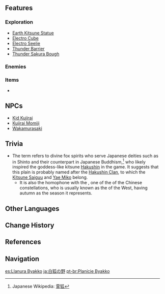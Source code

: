 {{Location Infobox
|image        = Byakko Plain.png
|type         = Subarea
|region       = Inazuma
|area         = Narukami Island
}}
{{Description|They say that wild foxes will not appear before a traveler with whom their fates are not intertwined twice.<br />A bushy tail disappearing across the horizon is the sign of a final farewell.|[[Expedition]] Description}}
{{Location Intro|{{Lang|'''Byakko Plain'''|ja=白狐の野|ja_tl=White Fox Plains|ja_rm=}}|description=<p>It lies south of the [[Konda Village]] and north-west of [[Inazuma City]].</p><p>A [[Teleport Waypoint]] is located to the southern side of Byakko Plain near Inazuma City.</p>}}

==Features==
===Exploration===
*[[Earth Kitsune Statue]]
*[[Electro Cube]]
*[[Seelie|Electro Seelie]]
*[[Thunder Barrier]]
*[[Thunder Sakura Bough]]

===Enemies===
{{Column|2|
*{{Enemy|Hilichurl}}
*{{Enemy|Hilichurl Fighter}}
*{{Enemy|Electro Hilichurl Grenadier}}
*{{Enemy|Crackling Axe Mitachurl}}
*{{Enemy|Treasure Hoarders: Scout}}
*{{Enemy|Treasure Hoarders: Marksman}}
*{{Enemy|Treasure Hoarders: Seaman}}
*{{Enemy|Nobushi: Jintouban}}
*{{Enemy|Nobushi: Hitsukeban}}
*{{Enemy|Electro Whopperflower}}
}}

===Items===
*{{Item|Sakura Bloom|30}}

==NPCs==
*[[Kid Kujirai]]
*[[Kujirai Momiji]]
*[[Wakamurasaki]]

==Trivia==
*The term {{Lang|''byakko''|ja=白狐|ja_tl=white fox}} refers to divine fox spirits who serve Japanese deities such as {{w|Inari Ōkami|Inari Ookami}} in Shinto and their counterpart {{w|Dakini}} in Japanese Buddhism,<ref>Japanese Wikipedia: [https://ja.wikipedia.org/wiki/%E9%9C%8A%E7%8B%90 霊狐]</ref> who likely inspired the goddess-like kitsune [[Hakushin]] in the game. It suggests that this plain is probably named after the [[Hakushin Clan]], to which the [[Kitsune Saiguu]] and [[Yae Miko]] belong.
**It is also the homophone with the {{Lang|{{w|White Tiger (mythology)|Byakko}}|ja=白虎|ja_tl=White Tiger}} , one of the {{w|Four Symbols}} of the Chinese constellations, who is usually known as the {{Lang|White Tiger|zh=白虎}} of the West, having autumn as the season it represents.

==Other Languages==
{{Other Languages
|en      = Byakko Plain
|zhs     = 白狐之野
|zhs_rm  = Báihú zhī Yě
|zht     = 白狐之野
|zht_rm  = Báihú zhī Yě
|zh_tl   = White Fox Plain
|ja      = {{Rubi|白狐|びゃっこ}}の{{Rubi|野|や}}
|ja_rm   = Byakko no Ya<ref>[[Map]], Label: Byakko Plain (Japanese)</ref>
|ja_tl   = White Fox Plain
|ko      = {{tt|백|白}}여우 들판
|ko_rm   = Baek-yeo'u Deulpan
|ko_tl   = White Fox Plain
|es      = Llanura Byakko
|es_tl   = Byakko Plain
|fr      = Plaine de Byakko
|fr_tl   = Byakko Plain
|ru      = Равнина Бякко
|ru_tl   = Byakko Plain
|th      = Byakko Plain
|vi      = {{tt|Lãnh Địa|領地}} {{tt|Bạch Hồ|白狐}}
|vi_tl   = White Fox Domain
|de      = Byakko-Felder
|de_tl   = Byakko Plains
|id      = Byakko Plain
|pt      = Planície Byakko
|pt_tl   = Byakko Plain
}}

==Change History==
{{Change History|2.0}}

==References==
{{Reflist}}

==Navigation==
{{Area Navbox|Inazuma}}

[[es:Llanura Byakko]]
[[ja:白狐の野]]
[[pt-br:Planície Byakko]]
